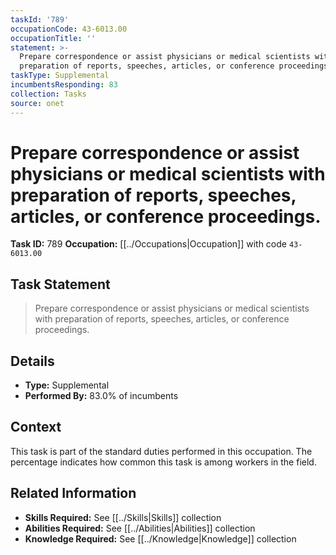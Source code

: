 ```yaml
---
taskId: '789'
occupationCode: 43-6013.00
occupationTitle: ''
statement: >-
  Prepare correspondence or assist physicians or medical scientists with
  preparation of reports, speeches, articles, or conference proceedings.
taskType: Supplemental
incumbentsResponding: 83
collection: Tasks
source: onet
---
```

# Prepare correspondence or assist physicians or medical scientists with preparation of reports, speeches, articles, or conference proceedings.

**Task ID:** 789
**Occupation:** [[../Occupations|Occupation]] with code `43-6013.00`

## Task Statement

> Prepare correspondence or assist physicians or medical scientists with preparation of reports, speeches, articles, or conference proceedings.

## Details

- **Type:** Supplemental
- **Performed By:** 83.0% of incumbents

## Context

This task is part of the standard duties performed in this occupation. The percentage indicates how common this task is among workers in the field.

## Related Information

- **Skills Required:** See [[../Skills|Skills]] collection
- **Abilities Required:** See [[../Abilities|Abilities]] collection
- **Knowledge Required:** See [[../Knowledge|Knowledge]] collection
